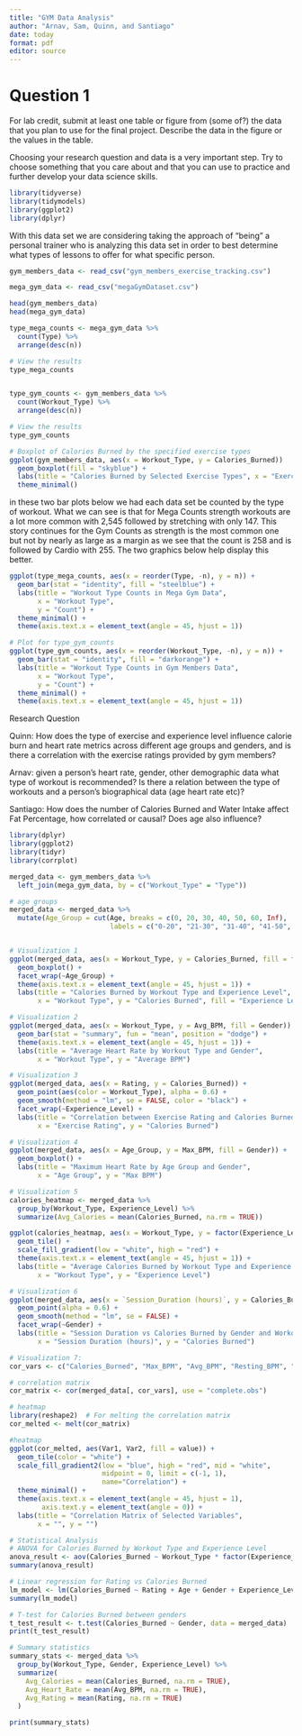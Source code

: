 ```yaml
---
title: "GYM Data Analysis"
author: "Arnav, Sam, Quinn, and Santiago"
date: today
format: pdf
editor: source
---
```


# Question 1

For lab credit, submit at least one table or figure from (some of?) the data that you plan to use for the final
project. Describe the data in the figure or the values in the table.

Choosing your research question and data is a very important step. Try to choose something that you care
about and that you can use to practice and further develop your data science skills.

```r
library(tidyverse)
library(tidymodels)
library(ggplot2)
library(dplyr)
```

With this data set we are considering taking the approach of "being" a personal trainer who is analyzing this data set in order to best determine what types of lessons to offer for what specific person.

```r

gym_members_data <- read_csv("gym_members_exercise_tracking.csv")

mega_gym_data <- read_csv("megaGymDataset.csv")

head(gym_members_data)
head(mega_gym_data)
```

```r

type_mega_counts <- mega_gym_data %>%
  count(Type) %>%
  arrange(desc(n))

# View the results
type_mega_counts


type_gym_counts <- gym_members_data %>%
  count(Workout_Type) %>%
  arrange(desc(n))

# View the results
type_gym_counts
```

```r


# Boxplot of Calories Burned by the specified exercise types
ggplot(gym_members_data, aes(x = Workout_Type, y = Calories_Burned)) 
  geom_boxplot(fill = "skyblue") +
  labs(title = "Calories Burned by Selected Exercise Types", x = "Exercise Type", y = "Calories Burned") +
  theme_minimal()
```


in these two bar plots below we had each data set be counted by the type of workout. What we can see is that for Mega Counts strength workouts are a lot more common with 2,545 followed by stretching with only 147. This story continues for the Gym Counts as strength is the most common one but not by nearly as large as a margin as we see that the count is 258 and is followed by Cardio with 255. The two graphics below help display this better.

```r

ggplot(type_mega_counts, aes(x = reorder(Type, -n), y = n)) +
  geom_bar(stat = "identity", fill = "steelblue") +
  labs(title = "Workout Type Counts in Mega Gym Data",
       x = "Workout Type",
       y = "Count") +
  theme_minimal() +
  theme(axis.text.x = element_text(angle = 45, hjust = 1))

# Plot for type_gym_counts
ggplot(type_gym_counts, aes(x = reorder(Workout_Type, -n), y = n)) +
  geom_bar(stat = "identity", fill = "darkorange") +
  labs(title = "Workout Type Counts in Gym Members Data",
       x = "Workout Type",
       y = "Count") +
  theme_minimal() +
  theme(axis.text.x = element_text(angle = 45, hjust = 1))
```
Research Question

Quinn: How does the type of exercise and experience level influence calorie burn and heart rate metrics across different age groups and genders, and is there a correlation with the exercise ratings provided by gym members?

Arnav: given a person's heart rate, gender, other demographic data what type of workout is recommended? Is there a relation between the type of workouts and a person's biographical data (age heart rate etc)?

Santiago: How does the number of Calories Burned and Water Intake affect Fat Percentage, how correlated or causal? Does age also influence?




```r
library(dplyr)
library(ggplot2)
library(tidyr)
library(corrplot)

merged_data <- gym_members_data %>%
  left_join(mega_gym_data, by = c("Workout_Type" = "Type"))

# age groups
merged_data <- merged_data %>%
  mutate(Age_Group = cut(Age, breaks = c(0, 20, 30, 40, 50, 60, Inf),
                         labels = c("0-20", "21-30", "31-40", "41-50", "51-60", "60+")))


# Visualization 1
ggplot(merged_data, aes(x = Workout_Type, y = Calories_Burned, fill = factor(Experience_Level))) +
  geom_boxplot() +
  facet_wrap(~Age_Group) +
  theme(axis.text.x = element_text(angle = 45, hjust = 1)) +
  labs(title = "Calories Burned by Workout Type and Experience Level",
       x = "Workout Type", y = "Calories Burned", fill = "Experience Level")

# Visualization 2
ggplot(merged_data, aes(x = Workout_Type, y = Avg_BPM, fill = Gender)) +
  geom_bar(stat = "summary", fun = "mean", position = "dodge") +
  theme(axis.text.x = element_text(angle = 45, hjust = 1)) +
  labs(title = "Average Heart Rate by Workout Type and Gender",
       x = "Workout Type", y = "Average BPM")

# Visualization 3
ggplot(merged_data, aes(x = Rating, y = Calories_Burned)) +
  geom_point(aes(color = Workout_Type), alpha = 0.6) +
  geom_smooth(method = "lm", se = FALSE, color = "black") +
  facet_wrap(~Experience_Level) +
  labs(title = "Correlation between Exercise Rating and Calories Burned",
       x = "Exercise Rating", y = "Calories Burned")

# Visualization 4
ggplot(merged_data, aes(x = Age_Group, y = Max_BPM, fill = Gender)) +
  geom_boxplot() +
  labs(title = "Maximum Heart Rate by Age Group and Gender",
       x = "Age Group", y = "Max BPM")

# Visualization 5
calories_heatmap <- merged_data %>%
  group_by(Workout_Type, Experience_Level) %>%
  summarize(Avg_Calories = mean(Calories_Burned, na.rm = TRUE))

ggplot(calories_heatmap, aes(x = Workout_Type, y = factor(Experience_Level), fill = Avg_Calories)) +
  geom_tile() +
  scale_fill_gradient(low = "white", high = "red") +
  theme(axis.text.x = element_text(angle = 45, hjust = 1)) +
  labs(title = "Average Calories Burned by Workout Type and Experience Level",
       x = "Workout Type", y = "Experience Level")

# Visualization 6
ggplot(merged_data, aes(x = `Session_Duration (hours)`, y = Calories_Burned, color = Workout_Type)) +
  geom_point(alpha = 0.6) +
  geom_smooth(method = "lm", se = FALSE) +
  facet_wrap(~Gender) +
  labs(title = "Session Duration vs Calories Burned by Gender and Workout Type",
       x = "Session Duration (hours)", y = "Calories Burned")

# Visualization 7:
cor_vars <- c("Calories_Burned", "Max_BPM", "Avg_BPM", "Resting_BPM", "Session_Duration (hours)", "BMI", "Fat_Percentage", "Workout_Frequency (days/week)")

# correlation matrix
cor_matrix <- cor(merged_data[, cor_vars], use = "complete.obs")

# heatmap
library(reshape2)  # For melting the correlation matrix
cor_melted <- melt(cor_matrix)

#heatmap
ggplot(cor_melted, aes(Var1, Var2, fill = value)) +
  geom_tile(color = "white") +
  scale_fill_gradient2(low = "blue", high = "red", mid = "white", 
                       midpoint = 0, limit = c(-1, 1), 
                       name="Correlation") +
  theme_minimal() +
  theme(axis.text.x = element_text(angle = 45, hjust = 1),
        axis.text.y = element_text(angle = 0)) +
  labs(title = "Correlation Matrix of Selected Variables",
       x = "", y = "")

# Statistical Analysis
# ANOVA for Calories Burned by Workout Type and Experience Level
anova_result <- aov(Calories_Burned ~ Workout_Type * factor(Experience_Level), data = merged_data)
summary(anova_result)

# Linear regression for Rating vs Calories Burned
lm_model <- lm(Calories_Burned ~ Rating + Age + Gender + Experience_Level, data = merged_data)
summary(lm_model)

# T-test for Calories Burned between genders
t_test_result <- t.test(Calories_Burned ~ Gender, data = merged_data)
print(t_test_result)

# Summary statistics
summary_stats <- merged_data %>%
  group_by(Workout_Type, Gender, Experience_Level) %>%
  summarize(
    Avg_Calories = mean(Calories_Burned, na.rm = TRUE),
    Avg_Heart_Rate = mean(Avg_BPM, na.rm = TRUE),
    Avg_Rating = mean(Rating, na.rm = TRUE)
  )

print(summary_stats)
```

